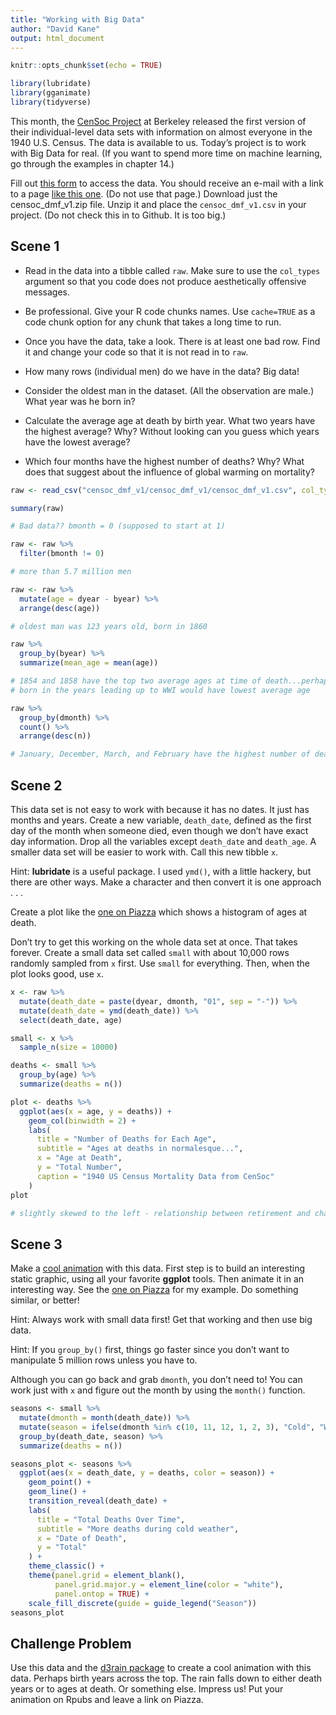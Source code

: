 ```yaml
---
title: "Working with Big Data"
author: "David Kane"
output: html_document
---
```


```r
knitr::opts_chunk$set(echo = TRUE)

library(lubridate)
library(gganimate)
library(tidyverse)
```

This month, the [CenSoc Project](https://censoc.berkeley.edu/) at Berkeley released the first version of their individual-level data sets with information on almost everyone in the 1940 U.S. Census. The data is available to us. Today's project is to work with Big Data for real. (If you want to spend more time on machine learning, go through the examples in chapter 14.)

Fill out [this form](https://censoc-download.demog.berkeley.edu/) to access the data. You should receive an e-mail with a link to a page [like this one](https://censoc-download.demog.berkeley.edu/Data/Qm958Kq901/). (Do not use that page.) Download just the censoc_dmf_v1.zip file. Unzip it and place the `censoc_dmf_v1.csv` in your project. (Do not check this in to Github. It is too big.)


## Scene 1

* Read in the data into a tibble called `raw`. Make sure to use the `col_types` argument so that you code does not produce aesthetically offensive messages. 

* Be professional. Give your R code chunks names. Use `cache=TRUE` as a code chunk option for any chunk that takes a long time to run.

* Once you have the data, take a look. There is at least one bad row. Find it and change your code so that it is not read in to `raw`.

* How many rows (individual men) do we have in the data? Big data!

* Consider the oldest man in the dataset. (All the observation are male.) What year was he born in?

* Calculate the average age at death by birth year. What two years have the highest average? Why? Without looking can you guess which years have the lowest average?

* Which four months have the highest number of deaths? Why? What does that suggest about the influence of global warming on mortality?

```r

raw <- read_csv("censoc_dmf_v1/censoc_dmf_v1/censoc_dmf_v1.csv", col_types = cols())

summary(raw)
```


```r

# Bad data?? bmonth = 0 (supposed to start at 1)

raw <- raw %>% 
  filter(bmonth != 0)

# more than 5.7 million men

raw <- raw %>% 
  mutate(age = dyear - byear) %>% 
  arrange(desc(age))

# oldest man was 123 years old, born in 1860

raw %>% 
  group_by(byear) %>% 
  summarize(mean_age = mean(age)) 

# 1854 and 1858 have the top two average ages at time of death...perhaps those
# born in the years leading up to WWI would have lowest average age

raw %>% 
  group_by(dmonth) %>% 
  count() %>% 
  arrange(desc(n))

# January, December, March, and February have the highest number of deaths
```


## Scene 2

This data set is not easy to work with because it has no dates. It just has months and years. Create a new variable, `death_date`, defined as the first day of the month when someone died, even though we don't have exact day information. Drop all the variables except `death_date` and `death_age`. A smaller data set will be easier to work with. Call this new tibble `x`.

Hint: **lubridate** is a useful package. I used `ymd()`, with a little hackery, but there are other ways. Make a character and then convert it is one approach . . .

Create a plot like the [one on Piazza](https://piazza.com/class/k5y1jx0s5ibe1?cid=776) which shows a histogram of ages at death.

Don't try to get this working on the whole data set at once. That takes forever. Create a small data set called `small` with about 10,000 rows randomly sampled from `x` first. Use `small` for everything. Then, when the plot looks good, use `x`. 

```r

x <- raw %>% 
  mutate(death_date = paste(dyear, dmonth, "01", sep = "-")) %>% 
  mutate(death_date = ymd(death_date)) %>% 
  select(death_date, age)

small <- x %>% 
  sample_n(size = 10000)

deaths <- small %>% 
  group_by(age) %>% 
  summarize(deaths = n())

plot <- deaths %>% 
  ggplot(aes(x = age, y = deaths)) +
    geom_col(binwidth = 2) +
    labs(
      title = "Number of Deaths for Each Age",
      subtitle = "Ages at deaths in normalesque...",
      x = "Age at Death",
      y = "Total Number",
      caption = "1940 US Census Mortality Data from CenSoc"
    )
plot

# slightly skewed to the left - relationship between retirement and chance of death
```


## Scene 3

Make a [cool animation](https://davidkane9.github.io/PPBDS/C-animation.html) with this data. First step is to build an interesting static graphic, using all your favorite **ggplot** tools. Then animate it in an interesting way. See the [one on Piazza](https://piazza.com/class/k5y1jx0s5ibe1?cid=776)  for my example. Do something similar, or better!

Hint: Always work with small data first! Get that working and then use big data. 

Hint: If you `group_by()` first, things go faster since you don't want to manipulate 5 million rows unless you have to. 

Although you can go back and grab `dmonth`, you don't need to! You can work just with `x` and figure out the month by using the `month()` function.

```r

seasons <- small %>% 
  mutate(dmonth = month(death_date)) %>% 
  mutate(season = ifelse(dmonth %in% c(10, 11, 12, 1, 2, 3), "Cold", "Warm")) %>% 
  group_by(death_date, season) %>% 
  summarize(deaths = n())

seasons_plot <- seasons %>% 
  ggplot(aes(x = death_date, y = deaths, color = season)) +
    geom_point() +
    geom_line() +
    transition_reveal(death_date) +
    labs(
      title = "Total Deaths Over Time",
      subtitle = "More deaths during cold weather",
      x = "Date of Death",
      y = "Total"
    ) +
    theme_classic() +
    theme(panel.grid = element_blank(),
          panel.grid.major.y = element_line(color = "white"), 
          panel.ontop = TRUE) +
    scale_fill_discrete(guide = guide_legend("Season"))
seasons_plot
```


## Challenge Problem

Use this data and the [d3rain package](https://github.com/daranzolin/d3rain) to create a cool animation with this data. Perhaps birth years across the top. The rain falls down to either death years or to ages at death. Or something else. Impress us! Put your animation on Rpubs and leave a link on Piazza.

